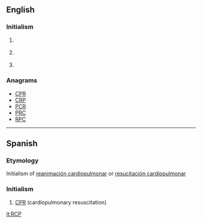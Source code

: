 ==English==
{{wikipedia}}

===Initialism===
{{en-initialism}}

# {{context|mechanical engineering|lang=en}} {{initialism of|w:Reinforced Concrete Pipe|Reinforced Concrete Pipe|lang=en}}
# {{context|politics|lang=en}} {{initialism of|w:Revolutionary Communist Party|Revolutionary Communist Party|lang=en}}
# {{context|software|lang=en}} {{initialism of|w:Rich Client Platform|Rich Client Platform|lang=en}}

===Anagrams===
* [[CPR#English|CPR]] 
* [[CRP#English|CRP]]
* [[PCR#English|PCR]]
* [[PRC#English|PRC]]
* [[RPC#English|RPC]]

----
==Spanish==

===Etymology===
Initialism of [[reanimación cardiopulmonar]] or [[resucitación cardiopulmonar]]


===Initialism===
{{head|es|initialism}}

# [[CPR]] (cardiopulmonary resuscitation)

[[it:RCP]]